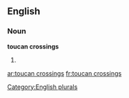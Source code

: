 ==English==

===Noun===
'''toucan crossings'''

# {{plural of|toucan crossing}}

[[Category:English plurals]]

[[ar:toucan crossings]]
[[fr:toucan crossings]]